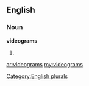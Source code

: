 ==English==

===Noun===
'''videograms'''

# {{plural of|[[videogram]]}}

[[Category:English plurals]]

[[ar:videograms]]
[[my:videograms]]